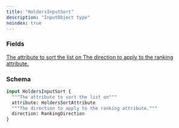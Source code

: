 ```yaml
---
title: "HoldersInputSort"
description: "InputObject type"
noindex: true
---
```


### Fields

<a href="/api-reference/types/holderssortattribute">
  <ResponseField name="attribute" type="HoldersSortAttribute">
    The attribute to sort the list on
  </ResponseField>
</a>

<a href="/api-reference/types/rankingdirection">
  <ResponseField name="direction" type="RankingDirection">
    The direction to apply to the ranking attribute.
  </ResponseField>
</a>

### Schema


```graphql 
input HoldersInputSort {
  """The attribute to sort the list on"""
  attribute: HoldersSortAttribute
  """The direction to apply to the ranking attribute."""
  direction: RankingDirection
}
```
